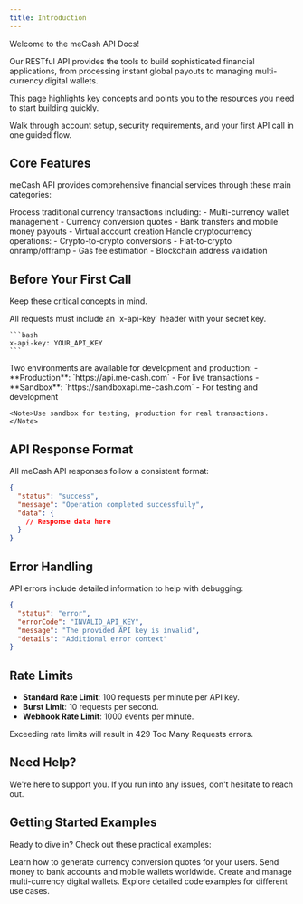 ```yaml
---
title: Introduction
---
```


Welcome to the meCash API Docs! 

Our RESTful API provides the tools to build sophisticated financial applications, from processing instant global payouts to managing multi-currency digital wallets.

This page highlights key concepts and points you to the resources you need to start building quickly.

<CardGroup cols={1}>
  <Card
    title="Follow the Quickstart"
    icon="rocket"
    href="/quickstart"
  >
    Walk through account setup, security requirements, and your first API call in one guided flow.
  </Card>
</CardGroup>

## Core Features

meCash API provides comprehensive financial services through these main categories:

<CardGroup cols={2}>
  <Card title="FIAT API" icon="money-bill">
    Process traditional currency transactions including:
    - Multi-currency wallet management
    - Currency conversion quotes
    - Bank transfers and mobile money payouts
    - Virtual account creation
  </Card>
  <Card title="RAMP API" icon="arrows-rotate">
    Handle cryptocurrency operations:
    - Crypto-to-crypto conversions
    - Fiat-to-crypto onramp/offramp
    - Gas fee estimation
    - Blockchain address validation
  </Card>
</CardGroup>

## Before Your First Call

Keep these critical concepts in mind.

<CardGroup cols={2}>
  <Card title="Authentication" icon="lock">
    All requests must include an `x-api-key` header with your secret key.
    
    ```bash
    x-api-key: YOUR_API_KEY
    ```
  </Card>
  <Card title="Environments" icon="arrows-split">
    Two environments are available for development and production:
    - **Production**: `https://api.me-cash.com` - For live transactions
    - **Sandbox**: `https://sandboxapi.me-cash.com` - For testing and development
    
    <Note>Use sandbox for testing, production for real transactions.</Note>
  </Card>
</CardGroup>

## API Response Format

All meCash API responses follow a consistent format:

```json
{
  "status": "success",
  "message": "Operation completed successfully",
  "data": {
    // Response data here
  }
}
```

## Error Handling

API errors include detailed information to help with debugging:

```json
{
  "status": "error",
  "errorCode": "INVALID_API_KEY",
  "message": "The provided API key is invalid",
  "details": "Additional error context"
}
```

## Rate Limits

- **Standard Rate Limit**: 100 requests per minute per API key.
- **Burst Limit**: 10 requests per second.
- **Webhook Rate Limit**: 1000 events per minute.

<Warning>Exceeding rate limits will result in 429 Too Many Requests errors.</Warning>

## Need Help?

We're here to support you. If you run into any issues, don't hesitate to reach out.

<CardGroup cols={3}>
  <Card
    title="Email Support"
    icon="envelope"
    href="mailto:support@me-cash.com"
  />
  <Card
    title="Discord Community"
    icon="discord-logo"
    href="https://discord.gg/Thbzep8297"
  />
  <Card
    title="Updates on X"
    icon="x-logo"
    href="https://x.com/meCash14"
  />
</CardGroup>

## Getting Started Examples

Ready to dive in? Check out these practical examples:

<CardGroup cols={2}>
  <Card title="Create Your First Quote" icon="calculator" href="/quote/create-quote">
    Learn how to generate currency conversion quotes for your users.
  </Card>
  <Card title="Process a Payout" icon="money-bill-transfer" href="/payout/create-payout">
    Send money to bank accounts and mobile wallets worldwide.
  </Card>
  <Card title="Manage Wallets" icon="wallet" href="/wallet/get-all-wallets">
    Create and manage multi-currency digital wallets.
  </Card>
  <Card title="View Examples" icon="code" href="/FIAT-API/payout/create-payout-examples/ngn-usd-example">
    Explore detailed code examples for different use cases.
  </Card>
</CardGroup>
